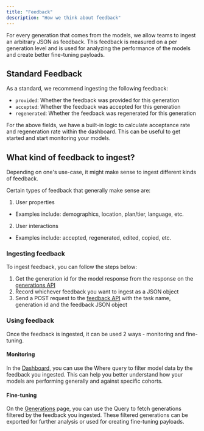 ```yaml
---
title: "Feedback"
description: "How we think about feedback"
---
```


For every generation that comes from the models, we allow teams to ingest an arbitrary JSON as feedback.
This feedback is measured on a per generation level and is used for analyzing the performance of the models and create better fine-tuning payloads.

## Standard Feedback

As a standard, we recommend ingesting the following feedback:
- `provided`: Whether the feedback was provided for this generation
- `accepted`: Whether the feedback was accepted for this generation
- `regenerated`: Whether the feedback was regenerated for this generation

For the above fields, we have a built-in logic to calculate acceptance rate and regeneration rate within the dashboard. This can be useful to get started and start monitoring your models.

## What kind of feedback to ingest?

Depending on one's use-case, it might make sense to ingest different kinds of feedback.

Certain types of feedback that generally make sense are:
1. User properties
- Examples include: demographics, location, plan/tier, language, etc.
2. User interactions
- Examples include: accepted, regenerated, edited, copied, etc.

### Ingesting feedback

To ingest feedback, you can follow the steps below:
1. Get the generation id for the model response from the response on the [generations API](/api-reference/generations/post_saved)
2. Record whichever feedback you want to ingest as a JSON object
3. Send a POST request to the [feedback API](/api-reference/feedback/post_saved) with the task name, generation id and the feedback JSON object

### Using feedback

Once the feedback is ingested, it can be used 2 ways - monitoring and fine-tuning.

#### Monitoring

In the [Dashboard](https://app.honeyhive.ai/dashboard), you can use the Where query to filter model data by the feedback you ingested.
This can help you better understand how your models are performing generally and against specific cohorts.

#### Fine-tuning

On the [Generations](https://app.honeyhive.ai/datasets/generations) page, you can use the Query to fetch generations filtered by the feedback you ingested.
These filtered generations can be exported for further analysis or used for creating fine-tuning payloads.